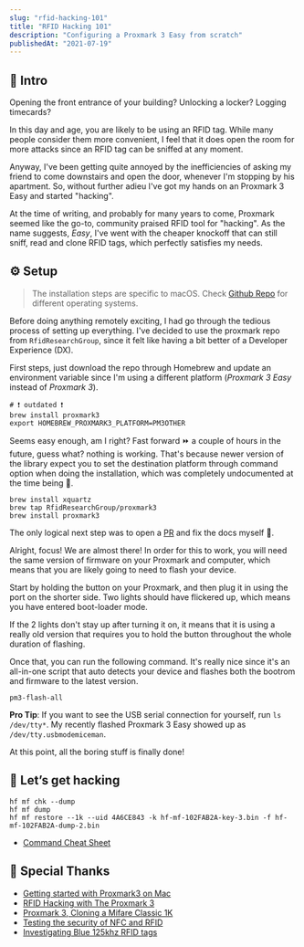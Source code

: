 ```yaml
---
slug: "rfid-hacking-101"
title: "RFID Hacking 101"
description: "Configuring a Proxmark 3 Easy from scratch"
publishedAt: "2021-07-19"
---
```


## 📖 Intro

Opening the front entrance of your building? Unlocking a locker? Logging timecards?

In this day and age, you are likely to be using an RFID tag. While many people consider them more convenient, I feel that it does open the room for more attacks since an RFID tag can be sniffed at any moment.

Anyway, I've been getting quite annoyed by the inefficiencies of asking my friend to come downstairs and open the door, whenever I'm stopping by his apartment. So, without further adieu I've got my hands on an Proxmark 3 Easy and started "hacking".

At the time of writing, and probably for many years to come, Proxmark seemed like the go-to, community praised RFID tool for "hacking". As the name suggests, _Easy_, I've went with the cheaper knockoff that can still sniff, read and clone RFID tags, which perfectly satisfies my needs.

## ⚙️ Setup

> The installation steps are specific to macOS. Check [Github Repo](https://github.com/RfidResearchGroup/proxmark3#proxmark3-installation-and-overview) for different operating systems.

Before doing anything remotely exciting, I had go through the tedious process of setting up everything. I've decided to use the proxmark repo from `RfidResearchGroup`, since it felt like having a bit better of a Developer Experience (DX).

First steps, just download the repo through Homebrew and update an environment variable since I'm using a different platform (_Proxmark 3 Easy_ instead of _Proxmark 3_).

```shell
# ❗️ outdated ❗️
brew install proxmark3
export HOMEBREW_PROXMARK3_PLATFORM=PM3OTHER
```

Seems easy enough, am I right? Fast forward ⏩ a couple of hours in the future, guess what? nothing is working. That's because newer version of the library expect you to set the destination platform through command option when doing the installation, which was completely undocumented at the time being 😤.

```shell
brew install xquartz
brew tap RfidResearchGroup/proxmark3
brew install proxmark3
```

The only logical next step was to open a [PR](https://github.com/RfidResearchGroup/proxmark3/pull/1327#event-4920426283) and fix the docs myself 💫.

Alright, focus! We are almost there! In order for this to work, you will need the same version of firmware on your Proxmark and computer, which means that you are likely going to need to flash your device.

Start by holding the button on your Proxmark, and then plug it in using the port on the shorter side. Two lights should have flickered up, which means you have entered boot-loader mode.

If the 2 lights don't stay up after turning it on, it means that it is using a really old version that requires you to hold the button throughout the whole duration of flashing.

Once that, you can run the following command. It's really nice since it's an all-in-one script that auto detects your device and flashes both the bootrom and firmware to the latest version.

```shell
pm3-flash-all
```

**Pro Tip**: If you want to see the USB serial connection for yourself, run `ls /dev/tty*`. My recently flashed Proxmark 3 Easy showed up as `/dev/tty.usbmodemiceman`.

At this point, all the boring stuff is finally done!

## 👾 Let’s get hacking

```shell
hf mf chk --dump
hf mf dump
hf mf restore --1k --uid 4A6CE843 -k hf-mf-102FAB2A-key-3.bin -f hf-mf-102FAB2A-dump-2.bin
```

- [Command Cheat Sheet](https://github.com/RfidResearchGroup/proxmark3/blob/master/doc/cheatsheet.md)

## 👏 Special Thanks

- [Getting started with Proxmark3 on Mac](https://forum.dangerousthings.com/t/getting-started-with-proxmark3-on-mac/10156)
- [RFID Hacking with The Proxmark 3](https://blog.kchung.co/rfid-hacking-with-the-proxmark-3/)
- [Proxmark 3, Cloning a Mifare Classic 1K](https://www.gavinjl.me/proxmark-3-cloning-a-mifare-classic-1k/)
- [Testing the security of NFC and RFID](https://blog.securityinnovation.com/testing-the-security-of-nfc-and-rfid)
- [Investigating Blue 125khz RFID tags](https://www.drassal.net/wp/index.php/2021/02/19/investigating-blue-125khz-rfid-tags-from-china-bought-off-amazon-with-a-proxmark3/)
